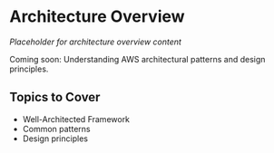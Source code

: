 # Architecture Overview

*Placeholder for architecture overview content*

Coming soon: Understanding AWS architectural patterns and design principles.

## Topics to Cover
- Well-Architected Framework
- Common patterns
- Design principles